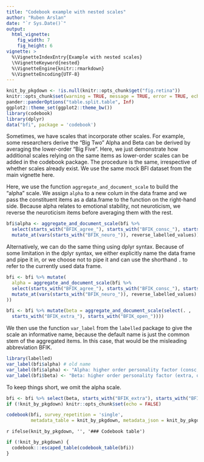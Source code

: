 ```yaml
---
title: "Codebook example with nested scales"
author: "Ruben Arslan"
date: "`r Sys.Date()`"
output:
  html_vignette:
    fig_width: 7
    fig_height: 6
vignette: >
  %\VignetteIndexEntry{Example with nested scales}
  \%VignetteKeyword{nested}
  %\VignetteEngine{knitr::rmarkdown}
  %\VignetteEncoding{UTF-8}
---
```


```r
knit_by_pkgdown <- !is.null(knitr::opts_chunk$get("fig.retina"))
knitr::opts_chunk$set(warning = TRUE, message = TRUE, error = TRUE, echo = TRUE)
pander::panderOptions("table.split.table", Inf)
ggplot2::theme_set(ggplot2::theme_bw())
library(codebook)
library(dplyr)
data("bfi", package = 'codebook')
```

Sometimes, we have scales that incorporate other scales. For example, some researchers
derive the "Big Two" Alpha and Beta can be derived by averaging the lower-order
"Big Five". Here, we just demonstrate how additional scales relying on the same
items as lower-order scales can be added in the codebook package. The procedure 
is the same, irrespective of whether scales already exist. We use the same
mock BFI dataset from the main vignette here.

Here, we use the function `aggregate_and_document_scale` to build the "alpha"
scale. We assign `alpha` to a new colum in the data frame and we pass the constituent
items as a data.frame to the function on the right-hand side. Because alpha
relates to emotional stability, not neuroticism, we reverse the neuroticism
items before averaging them with the rest.

```r
bfi$alpha <- aggregate_and_document_scale(bfi %>% 
  select(starts_with("BFIK_agree_"), starts_with("BFIK_consc_"), starts_with("BFIK_neuro_")) %>% 
  mutate_at(vars(starts_with("BFIK_neuro_")), reverse_labelled_values))
```

Alternatively, we can do the same thing using dplyr syntax. Because of some limitation
in the dplyr syntax, we either explicitly name the data frame and pipe it in,
or we choose not to pipe it and can use the shorthand `.` to refer to the currently
used data frame.

```r
bfi <- bfi %>% mutate(
  alpha = aggregate_and_document_scale(bfi %>% 
  select(starts_with("BFIK_agree_"), starts_with("BFIK_consc_"), starts_with("BFIK_neuro_")) %>% 
  mutate_at(vars(starts_with("BFIK_neuro_")), reverse_labelled_values)
))

bfi <- bfi %>% mutate(beta = aggregate_and_document_scale(select(. ,
  starts_with("BFIK_extra_"), starts_with("BFIK_open_"))))
```

We then use the function `var_label` from the `labelled` package to give the 
scale an informative name, because the default name is just the common stem of
the aggregated items. In this case, that would be the misleading abbreviation BFIK.
```r
library(labelled)
var_label(bfi$alpha) # old name
var_label(bfi$alpha) <- "Alpha: higher order personality factor (consc, neuro, agree)"
var_label(bfi$beta) <- "Beta: higher order personality factor (extra, open)"
```

To keep things short, we omit the alpha scale.
```r
bfi <- bfi %>% select(beta, starts_with("BFIK_extra"), starts_with("BFIK_open"))
if (!knit_by_pkgdown) knitr::opts_chunk$set(echo = FALSE)
```



```r
codebook(bfi, survey_repetition = 'single',
         metadata_table = knit_by_pkgdown, metadata_json = knit_by_pkgdown)
```


`r ifelse(knit_by_pkgdown, '', '### Codebook table')`

```r
if (!knit_by_pkgdown) {
  codebook:::escaped_table(codebook_table(bfi))
}
```
